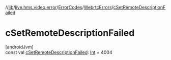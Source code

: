 //[lib](../../../../index)/[live.hms.video.error](../../index)/[ErrorCodes](../index)/[WebrtcErrors](index)/[cSetRemoteDescriptionFailed](c-set-remote-description-failed)

# cSetRemoteDescriptionFailed

[androidJvm]\
const val [cSetRemoteDescriptionFailed](c-set-remote-description-failed): [Int](https://kotlinlang.org/api/latest/jvm/stdlib/kotlin/-int/index.html) = 4004
